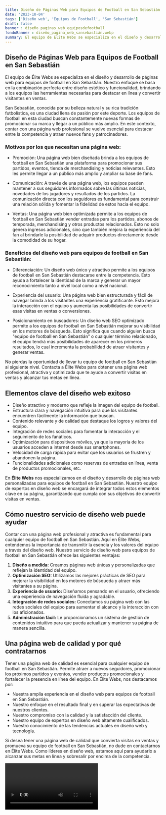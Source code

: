 ```yaml
---
title: Diseño de Páginas Web para Equipos de Football en San Sebastián
date: '2023-10-04'
tags: ['Diseño web', 'Equipos de Football', 'San Sebastián']
draft: false
banner : diseño_paginas_web_equiposdefootball
fondoBanner : diseño_pagina_web_sansebastián.webp
summary: El equipo de Élite Webs se especializa en el diseño y desarrollo de páginas web para equipos de football en San Sebastián. Nuestro enfoque se basa en la combinación perfecta entre diseño estético y funcionalidad, brindando a los equipos las herramientas necesarias para destacar en línea y convertir visitantes en ventas.
---
```


## Diseño de Páginas Web para Equipos de Football en San Sebastián

El equipo de Élite Webs se especializa en el diseño y desarrollo de páginas web para equipos de football en San Sebastián. Nuestro enfoque se basa en la combinación perfecta entre diseño estético y funcionalidad, brindando a los equipos las herramientas necesarias para destacar en línea y convertir visitantes en ventas.

San Sebastián, conocida por su belleza natural y su rica tradición futbolística, es una ciudad llena de pasión por este deporte. Los equipos de football en esta ciudad buscan constantemente nuevas formas de promocionar su marca y llegar a un público más amplio. En este contexto, contar con una página web profesional se vuelve esencial para destacar entre la competencia y atraer nuevos fans y patrocinadores.

### Motivos por los que necesitan una página web:

- Promoción: Una página web bien diseñada brinda a los equipos de football en San Sebastián una plataforma para promocionar sus partidos, eventos, tienda de merchandising y noticias relevantes. Esto les permite llegar a un público más amplio y ampliar su base de fans.

- Comunicación: A través de una página web, los equipos pueden mantener a sus seguidores informados sobre las últimas noticias, novedades de los jugadores y resultados de los partidos. La comunicación directa con los seguidores es fundamental para construir una relación sólida y fomentar la fidelidad de estos hacia el equipo.

- Ventas: Una página web bien optimizada permite a los equipos de football en San Sebastián vender entradas para los partidos, abonos de temporada, merchandising y otros productos relacionados. Esto no solo genera ingresos adicionales, sino que también mejora la experiencia del fan al brindarle la posibilidad de adquirir productos directamente desde la comodidad de su hogar.

### Beneficios del diseño web para equipos de football en San Sebastián:

- Diferenciación: Un diseño web único y atractivo permite a los equipos de football en San Sebastián destacarse entre la competencia. Esto ayuda a fortalecer la identidad de la marca y generar un mayor reconocimiento tanto a nivel local como a nivel nacional.

- Experiencia del usuario: Una página web bien estructurada y fácil de navegar brinda a los visitantes una experiencia gratificante. Esto mejora la interacción con el equipo y aumenta las posibilidades de convertir esas visitas en ventas o conversiones.

- Posicionamiento en buscadores: Un diseño web SEO optimizado permite a los equipos de football en San Sebastián mejorar su visibilidad en los motores de búsqueda. Esto significa que cuando alguien busca "equipo de football en San Sebastián" o cualquier término relacionado, el equipo tendrá más posibilidades de aparecer en los primeros resultados, lo cual incrementa la probabilidad de atraer visitantes y generar ventas.

No pierdas la oportunidad de llevar tu equipo de football en San Sebastián al siguiente nivel. Contacta a Élite Webs para obtener una página web profesional, atractiva y optimizada que te ayude a convertir visitas en ventas y alcanzar tus metas en línea.

<GifSeo />

<Cta />

## Elementos clave del diseño web exitoso

- Diseño atractivo y moderno que refleje la imagen del equipo de football.
- Estructura clara y navegación intuitiva para que los visitantes encuentren fácilmente la información que buscan.
- Contenido relevante y de calidad que destaque los logros y valores del equipo.
- Integración de redes sociales para fomentar la interacción y el seguimiento de los fanáticos.
- Optimización para dispositivos móviles, ya que la mayoría de los usuarios acceden a internet desde sus smartphones.
- Velocidad de carga rápida para evitar que los usuarios se frustren y abandonen la página.
- Funcionalidades adicionales como reservas de entradas en línea, venta de productos promocionales, etc.

En **Élite Webs** nos especializamos en el diseño y desarrollo de páginas web personalizadas para equipos de football en San Sebastián. Nuestro equipo de expertos en diseño web se encargará de integrar todos estos elementos clave en su página, garantizando que cumpla con sus objetivos de convertir visitas en ventas.

## Cómo nuestro servicio de diseño web puede ayudar

Contar con una página web profesional y atractiva es fundamental para cualquier equipo de football en San Sebastián. Aquí en Élite Webs, entendemos la importancia de transmitir la esencia y los valores del equipo a través del diseño web. Nuestro servicio de diseño web para equipos de football en San Sebastián ofrece las siguientes ventajas:

1. **Diseño a medida:** Creamos páginas web únicas y personalizadas que reflejan la identidad del equipo.
2. **Optimización SEO:** Utilizamos las mejores prácticas de SEO para mejorar la visibilidad en los motores de búsqueda y atraer más visitantes a su página.
3. **Experiencia de usuario:** Diseñamos pensando en el usuario, ofreciendo una experiencia de navegación fluida y agradable.
4. **Integración de redes sociales:** Conectamos su página web con las redes sociales del equipo para aumentar el alcance y la interacción con los aficionados.
5. **Administración fácil:** Le proporcionamos un sistema de gestión de contenidos intuitivo para que pueda actualizar y mantener su página de manera sencilla.

## Una página web de calidad y por qué contratarnos

Tener una página web de calidad es esencial para cualquier equipo de football en San Sebastián. Permite atraer a nuevos seguidores, promocionar los próximos partidos y eventos, vender productos promocionales y fortalecer la presencia en línea del equipo. En Élite Webs, nos destacamos por:

- Nuestra amplia experiencia en el diseño web para equipos de football en San Sebastián.
- Nuestro enfoque en el resultado final y en superar las expectativas de nuestros clientes.
- Nuestro compromiso con la calidad y la satisfacción del cliente.
- Nuestro equipo de expertos en diseño web altamente cualificados.
- Nuestro conocimiento de las tendencias actuales en diseño web y tecnología.

Si desea tener una página web de calidad que convierta visitas en ventas y promueva su equipo de football en San Sebastián, no dude en contactarnos en Élite Webs. Como líderes en diseño web, estamos aquí para ayudarlo a alcanzar sus metas en línea y sobresalir por encima de la competencia.

<Video />

<CtaBot job='Equipos de Football' city='San Sebastián'/>

<Gmaps query='San Sebastián+españa+maps' />